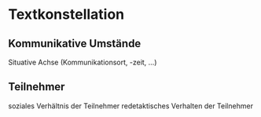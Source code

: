 # Textkonstellation

## Kommunikative Umstände

Situative Achse (Kommunikationsort, -zeit, ...)


## Teilnehmer

soziales Verhältnis der Teilnehmer
redetaktisches Verhalten der Teilnehmer

